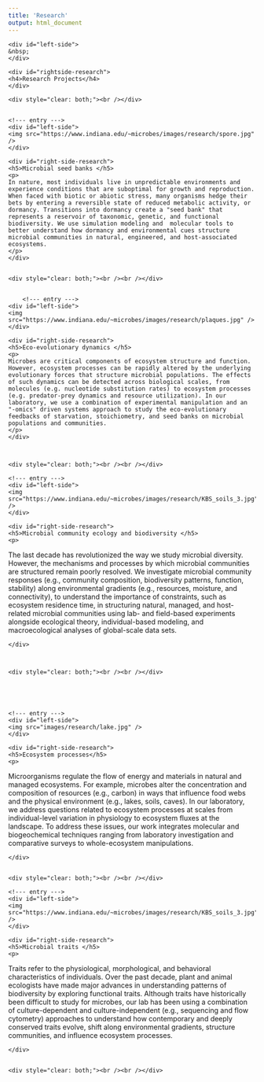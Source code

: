 ```yaml
---
title: 'Research'
output: html_document
---
```



<?php require 'top.php' ?>
<link rel="shortcut icon" href="favicon.ico" type="image/x-icon"/>

<div id="page_research">


    <div id="left-side">
    &nbsp;
    </div>

    <div id="rightside-research">
    <h4>Research Projects</h4>
    </div>

	<div style="clear: both;"><br /></div>

    
    <!--- entry --->
    <div id="left-side">
    <img src="https://www.indiana.edu/~microbes/images/research/spore.jpg" />
    </div>
    
    <div id="right-side-research">
    <h5>Microbial seed banks </h5>
    <p>
    In nature, most individuals live in unpredictable environments and experience conditions that are suboptimal for growth and reproduction. When faced with biotic or abiotic stress, many organisms hedge their bets by entering a reversible state of reduced metabolic activity, or dormancy. Transitions into dormancy create a "seed bank" that represents a reservoir of taxonomic, genetic, and functional biodiversity. We use simulation modeling and  molecular tools to better understand how dormancy and environmental cues structure microbial communities in natural, engineered, and host-associated ecosystems.
    </p>
    </div>
    
    
    <div style="clear: both;"><br /><br /></div>
    
    
        <!--- entry --->
    <div id="left-side">
    <img src="https://www.indiana.edu/~microbes/images/research/plaques.jpg" />
    </div>
    
    <div id="right-side-research">
    <h5>Eco-evolutionary dynamics </h5>
    <p>
    Microbes are critical components of ecosystem structure and function. However, ecosystem processes can be rapidly altered by the underlying evolutionary forces that structure microbial populations. The effects of such dynamics can be detected across biological scales, from molecules (e.g. nucleotide substitution rates) to ecosystem processes (e.g. predator-prey dynamics and resource utilization). In our laboratory, we use a combination of experimental manipulation and an "-omics" driven systems approach to study the eco-evolutionary feedbacks of starvation, stoichiometry, and seed banks on microbial populations and communities.
    </p>
    </div>
    
    
    
    <div style="clear: both;"><br /><br /></div>
    
    <!--- entry --->
    <div id="left-side">
    <img src="https://www.indiana.edu/~microbes/images/research/KBS_soils_3.jpg" />
    </div>
    
    <div id="right-side-research">
    <h5>Microbial community ecology and biodiversity </h5>
    <p>
The last  decade has revolutionized the way we study microbial diversity. However,  the mechanisms and processes by which microbial communities are  structured remain poorly resolved. We investigate microbial  community responses (e.g., community composition, biodiversity patterns, function, stability) along environmental gradients (e.g., resources, moisture, and  connectivity), to understand the importance of constraints, such as  ecosystem residence time, in structuring natural, managed, and  host-related microbial communities using lab- and field-based  experiments alongside ecological  theory, individual-based modeling, and macroecological analyses of  global-scale data sets. 
    </p>
    </div>
    
    
    
    <div style="clear: both;"><br /><br /></div>





    <!--- entry --->
    <div id="left-side">
    <img src="images/research/lake.jpg" />
    </div>
    
    <div id="right-side-research">
    <h5>Ecosystem processes</h5>
    <p>
 Microorganisms regulate the flow of energy and materials in natural and managed ecosystems. For example, microbes alter the concentration and composition of resources (e.g., carbon) in ways that influence food webs and the physical environment (e.g., lakes, soils, caves). In our laboratory, we address questions related to ecosystem processes at scales from individual-level variation in physiology to ecosystem fluxes at the landscape. To address these issues, our work integrates molecular and biogeochemical techniques ranging from laboratory investigation and comparative surveys to whole-ecosystem manipulations.  
    </p>
    </div>
    
    
    <div style="clear: both;"><br /><br /></div>

    <!--- entry --->
    <div id="left-side">
    <img src="https://www.indiana.edu/~microbes/images/research/KBS_soils_3.jpg" />
    </div>
    
    <div id="right-side-research">
    <h5>Microbial traits </h5>
    <p>
Traits refer to the physiological, morphological, and behavioral characteristics of individuals. Over the past decade, plant and animal ecologists have made major advances in understanding patterns of biodiversity by exploring functional traits. Although traits have historically been difficult to study for microbes, our lab has been using a combination of culture-dependent and culture-independent (e.g., sequencing and flow cytometry) approaches to understand how contemporary and deeply conserved traits evolve, shift along environmental gradients, structure communities, and influence ecosystem processes.  
    </p>
    </div>


	<div style="clear: both;"><br /><br /></div>
    

</div>


<?php require 'bottom.php' ?>
